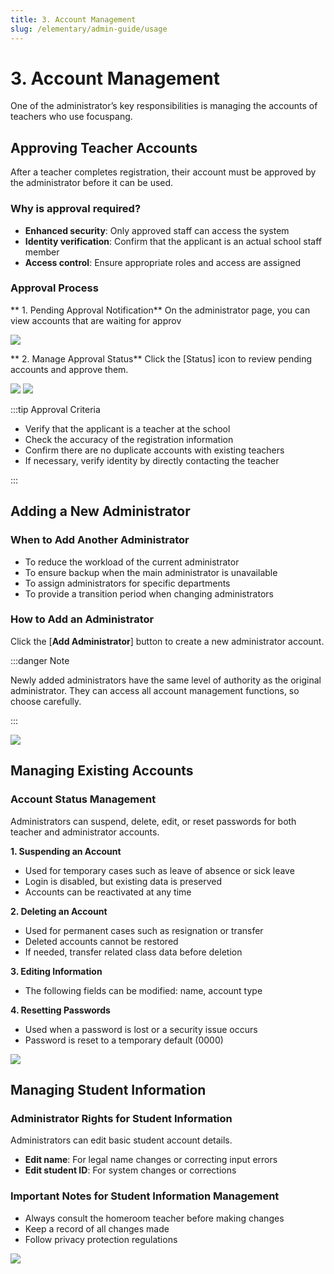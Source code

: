 ```yaml
---
title: 3. Account Management
slug: /elementary/admin-guide/usage
---
```



# 3. Account Management

One of the administrator’s key responsibilities is managing the accounts of teachers who use focuspang.

## Approving Teacher Accounts

After a teacher completes registration, their account must be approved by the administrator before it can be used.

### Why is approval required?

- **Enhanced security**: Only approved staff can access the system
- **Identity verification**: Confirm that the applicant is an actual school staff member
- **Access control**: Ensure appropriate roles and access are assigned

### Approval Process

** 1. Pending Approval Notification**
On the administrator page, you can view accounts that are waiting for approv

<Image src="/img/en/elementary/admin/03-01.jpg" size="lg" />

** 2. Manage Approval Status**
Click the [Status] icon to review pending accounts and approve them.

<Image src="/img/en/elementary/admin/03-02.jpg" size="lg" />
<Image src="/img/en/elementary/admin/03-03.jpg" size="lg" />

:::tip Approval Criteria

- Verify that the applicant is a teacher at the school
- Check the accuracy of the registration information
- Confirm there are no duplicate accounts with existing teachers
- If necessary, verify identity by directly contacting the teacher

:::

## Adding a New Administrator

### When to Add Another Administrator

- To reduce the workload of the current administrator
- To ensure backup when the main administrator is unavailable
- To assign administrators for specific departments
- To provide a transition period when changing administrators

### How to Add an Administrator

Click the [**Add Administrator**] button to create a new administrator account.

:::danger Note

Newly added administrators have the same level of authority as the original administrator. They can access all account management functions, so choose carefully.

:::

<Image src="/img/en/elementary/admin/03-04.jpg" size="lg" />

## Managing Existing Accounts

### Account Status Management

Administrators can suspend, delete, edit, or reset passwords for both teacher and administrator accounts.

**1. Suspending an Account**

- Used for temporary cases such as leave of absence or sick leave
- Login is disabled, but existing data is preserved
- Accounts can be reactivated at any time

**2. Deleting an Account**

- Used for permanent cases such as resignation or transfer
- Deleted accounts cannot be restored
- If needed, transfer related class data before deletion

**3. Editing Information**

- The following fields can be modified: name, account type

**4. Resetting Passwords**

- Used when a password is lost or a security issue occurs
- Password is reset to a temporary default (0000)

<Image src="/img/en/elementary/admin/03-06.jpg" size="lg" />

## Managing Student Information

### Administrator Rights for Student Information

Administrators can edit basic student account details.

- **Edit name**: For legal name changes or correcting input errors
- **Edit student ID**: For system changes or corrections

### Important Notes for Student Information Management

- Always consult the homeroom teacher before making changes
- Keep a record of all changes made
- Follow privacy protection regulations

<Image src="/img/en/elementary/admin/03-05.jpg" size="lg" />
